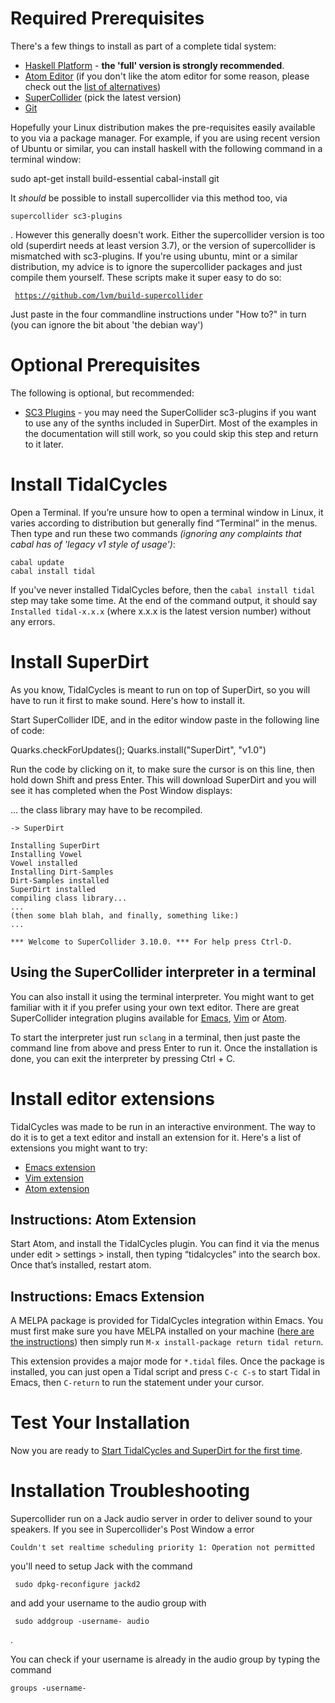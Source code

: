 = Required Prerequisites=

There's a few things to install as part of a complete tidal system:

<div class="mw-translate-fuzzy">
* [https://www.haskell.org/platform/ Haskell Platform] - '''the 'full' version is strongly recommended'''.
* [https://atom.io/ Atom Editor]  (if you don't like the atom editor for some reason, please check out the [[List of tidal editors|list of alternatives]])
* [http://supercollider.github.io/download SuperCollider] (pick the latest version)
* [https://git-scm.com/ Git]
</div>

<div class="mw-translate-fuzzy">
Hopefully your Linux distribution makes the pre-requisites easily available to you via a package manager. For example, if you are using recent version of Ubuntu or similar, you can install haskell with the following command in a terminal window:
</div>

 <div class="mw-translate-fuzzy">
sudo apt-get install build-essential cabal-install git
</div>

<div class="mw-translate-fuzzy">
It ''should'' be possible to install supercollider via this method too, via <source lang="shell">supercollider sc3-plugins</source>. However this generally doesn't work. Either the supercollider version is too old (superdirt needs at least version 3.7), or the version of supercollider is mismatched with sc3-plugins. If you're using ubuntu, mint or a similar distribution, my advice is to ignore the supercollider packages and just compile them yourself. These scripts make it super easy to do so:
  https://github.com/lvm/build-supercollider
</div>

Just paste in the four commandline instructions under "How to?" in turn (you can ignore the bit about 'the debian way')

= Optional Prerequisites =

The following is optional, but recommended:

* [https://supercollider.github.io/sc3-plugins/ SC3 Plugins] - you may need the SuperCollider sc3-plugins if you want to use any of the synths included in SuperDirt. Most of the examples in the documentation will still work, so you could skip this step and return to it later.

= Install TidalCycles =

Open a Terminal. If you’re unsure how to open a terminal window in Linux, it varies according to distribution but generally find “Terminal” in the menus. Then type and run these two commands ''(ignoring any complaints that cabal has of 'legacy v1 style of usage')'':

 cabal update
 cabal install tidal

If you've never installed TidalCycles before, then the <code>cabal install tidal</code> step may take some time. At the end of the command output, it should say <code>Installed tidal-x.x.x</code> (where x.x.x is the latest version number) without any errors.

= Install SuperDirt =

<div class="mw-translate-fuzzy">
As you know, TidalCycles is meant to run on top of SuperDirt, so you will have to run it first to make sound. Here's how to install it.
</div>

Start SuperCollider IDE, and in the editor window paste in the following line of code:

 <div class="mw-translate-fuzzy">
Quarks.checkForUpdates(); Quarks.install("SuperDirt", "v1.0")
</div>

<div class="mw-translate-fuzzy">
Run the code by clicking on it, to make sure the cursor is on this line, then hold down Shift and press Enter. This will download SuperDirt and you will see it has completed when the Post Window displays:
</div>

<div class="mw-translate-fuzzy">
... the class library may have to be recompiled.
 -> SuperDirt
</div>

<source lang="plaintext">
Installing SuperDirt
Installing Vowel
Vowel installed
Installing Dirt-Samples
Dirt-Samples installed
SuperDirt installed
compiling class library...
...
(then some blah blah, and finally, something like:)
...

*** Welcome to SuperCollider 3.10.0. *** For help press Ctrl-D.
</source>

== Using the SuperCollider interpreter in a terminal ==

You can also install it using the terminal interpreter. You might want to get familiar with it if you prefer using your own text editor. There are great SuperCollider integration plugins available for [https://github.com/supercollider/scel Emacs], [https://github.com/supercollider/scvim Vim] or [https://atom.io/packages/supercollider Atom].

To start the interpreter just run <code>sclang</code> in a terminal, then just paste the command line from above and press Enter to run it. Once the installation is done, you can exit the interpreter by pressing Ctrl + C.

= Install editor extensions =

TidalCycles was made to be run in an interactive environment. The way to do it is to get a text editor and install an extension for it. Here's a list of extensions you might want to try:

* [https://github.com/supercollider/scel Emacs extension]
* [https://github.com/supercollider/scvim Vim extension]
* [https://github.com/crucialfelix/atom-supercollider Atom extension]

== Instructions: Atom Extension ==

Start Atom, and install the TidalCycles plugin. You can find it via the menus under edit > settings > install, then typing “tidalcycles” into the search box. Once that’s installed, restart atom.

== Instructions: Emacs Extension ==

<div class="mw-translate-fuzzy">
A MELPA package is provided for TidalCycles integration within Emacs. You must first make sure you have MELPA installed on your machine ([https://melpa.org/#/getting-started here are the instructions]) then simply run <code>M-x install-package return tidal return</code>.
</div>

This extension provides a major mode for <code>*.tidal</code> files. Once the package is installed, you can just open a Tidal script and press <code>C-c C-s</code> to start Tidal in Emacs, then <code>C-return</code> to run the statement under your cursor.

= Test Your Installation =

Now you are ready to [[Start_tidalcycles_and_superdirt_for_the_first_time|Start TidalCycles and SuperDirt for the first time]].

= Installation Troubleshooting =

Supercollider run on a Jack audio server in order to deliver sound to your speakers. If you see in Supercollider's Post Window a error

<source>
Couldn't set realtime scheduling priority 1: Operation not permitted
</source>

you'll need to setup Jack with the command <source inline> sudo dpkg-reconfigure jackd2 </source> and add your username to the audio group with <source inline> sudo addgroup -username- audio </source>.

<div class="mw-translate-fuzzy">
You can check if your username is already in the audio group by typing the command <source inline>groups -username-</source>
</div>